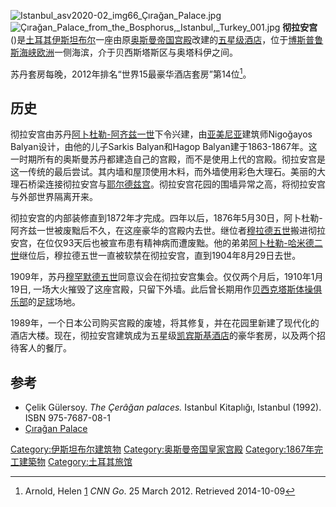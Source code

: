 {{Infobox building
| name=彻拉安宫
| native_name=Çırağan Sarayı
| native_name_lang    = Turkish
| image               = [[File:Istanbul_asv2020-02_img59_Çırağan_Palace.jpg|200px]]
| building_type       = 宫殿
| current_tenants     = [[凯宾斯基酒店|凯宾斯基酒店]]
| address             = 彻拉安街32号
| location       = [[土耳其|土耳其]][[伊斯坦布尔|伊斯坦布尔]]贝西斯塔斯区
| coordinates         = {{coord|41.04444|29.01667|display=inline,title}}
| start_date          = 1863
| completion_date     = 1867
| renovation_date     = 1991
| architect           = Nigoğayos Balyan
| structural_engineer =Sarkis Balyan、Hagop Balyan
}}
[[File:Istanbul_asv2020-02_img66_Çırağan_Palace.jpg|thumb]]
[[File:Çırağan_Palace_from_the_Bosphorus,_Istanbul,_Turkey_001.jpg|thumb]]
'''彻拉安宫''' ({{lang-tr|Çırağan Sarayı}})是[[土耳其|土耳其]][[伊斯坦布尔|伊斯坦布尔]]一座由原[[奥斯曼帝国|奥斯曼帝国]][[宫殿|宫殿]]改建的[[五星级酒店|五星级酒店]]，位于[[博斯普鲁斯海峡|博斯普鲁斯海峡]][[欧洲|欧洲]]一侧海滨，介于贝西斯塔斯区与奥塔科伊之间。

苏丹套房每晚{{US$| 35'419,68|link=yes}}，2012年排名“世界15最豪华酒店套房”第14位<ref>Arnold, Helen [http://edition.cnn.com/2011/09/01/travel/expensive-hotel-suites-cnngo/index.html?iref=allsearch] {{Wayback|url=http://edition.cnn.com/2011/09/01/travel/expensive-hotel-suites-cnngo/index.html?iref=allsearch |date=20160307150153 }} ''CNN Go''. 25 March 2012. Retrieved 2014-10-09</ref>。

== 历史 ==
彻拉安宫由苏丹[[阿卜杜勒-阿齐兹一世|阿卜杜勒-阿齐兹一世]]下令兴建，由[[亚美尼亚|亚美尼亚]]建筑师Nigoğayos Balyan设计，由他的儿子Sarkis Balyan和Hagop Balyan建于1863-1867年。这一时期所有的奥斯曼苏丹都建造自己的宫殿，而不是使用上代的宫殿。彻拉安宫是这一传统的最后尝试。其内墙和屋顶使用木料，而外墙使用彩色大理石。美丽的大理石桥梁连接彻拉安宫与[[耶尔德兹宫|耶尔德兹宫]]。彻拉安宫花园的围墙异常之高，将彻拉安宫与外部世界隔离开来。

彻拉安宫的内部装修直到1872年才完成。四年以后，1876年5月30日，阿卜杜勒-阿齐兹一世被废黜后不久，在这座豪华的宫殿内去世。继位者[[穆拉德五世|穆拉德五世]]搬进彻拉安宫，在位仅93天后也被宣布患有精神病而遭废黜。他的弟弟[[阿卜杜勒-哈米德二世|阿卜杜勒-哈米德二世]]继位后，穆拉德五世一直被软禁在彻拉安宫，直到1904年8月29日去世。

1909年，苏丹[[穆罕默德五世_(奥斯曼帝国)|穆罕默德五世]]同意议会在彻拉安宫集会。仅仅两个月后，1910年1月19日, 一场大火摧毁了这座宫殿，只留下外墙。此后曾长期用作[[贝西克塔斯体操俱乐部|贝西克塔斯体操俱乐部]]的[[足球|足球]]场地。

1989年，一个日本公司购买宫殿的废墟，将其修复，并在花园里新建了现代化的酒店大楼。现在，彻拉安宫建筑成为五星级[[凯宾斯基酒店|凯宾斯基酒店]]的豪华套房，以及两个招待客人的餐厅。

== 参考 ==
{{Reflist}}
* Çelik Gülersoy. ''The Çerâğan palaces.'' Istanbul Kitaplığı, Istanbul (1992). ISBN 975-7687-08-1
* [http://www.ciragan.org/ Çırağan Palace] {{Wayback|url=http://www.ciragan.org/ |date=20100406042145 }}
[[Category:伊斯坦布尔建筑物|Category:伊斯坦布尔建筑物]]
[[Category:奥斯曼帝国皇家宫殿|Category:奥斯曼帝国皇家宫殿]]
[[Category:1867年完工建築物|Category:1867年完工建築物]]
[[Category:土耳其旅馆|Category:土耳其旅馆]]